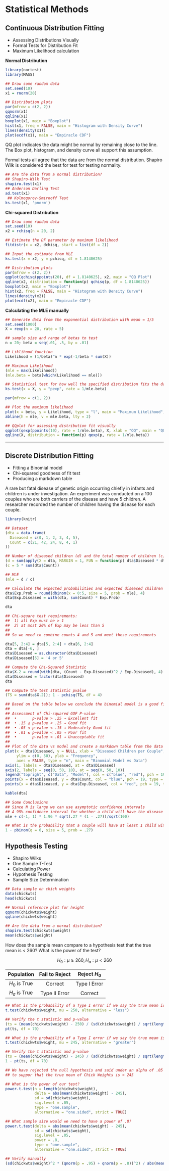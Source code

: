# Statistical Methods {-}

## Continuous Distribution Fitting {-}
  * Assessing Distributions Visually
  * Formal Tests for Distribution Fit
  * Maximum Likelihood calculation

**Normal Distribution**

```r
library(nortest)
library(MASS)

## Draw some random data
set.seed(10)
x1 = rnorm(20)

## Distribution plots
par(mfrow = c(2, 2))
qqnorm(x1)
qqline(x1)
boxplot(x1, main = "Boxplot")
hist(x1, freq = FALSE, main = "Histogram with Density Curve")
lines(density(x1))
plot(ecdf(x1), main = "Empiracle CDF")

```

QQ plot indicates the data might be normal by remaining close to the line. The Box plot, histogram, and density curve all support this assumption.

Formal tests all agree that the data are from the normal distribution. Shapiro Wilk is considered the best for test for testing normality.

```r
## Are the data from a normal distribution?
## Shapiro-Wilk Test
shapiro.test(x1)
## Anderson Darling Test
ad.test(x1)
 ## Kolmogorov-Smirnoff Test
ks.test(x1, 'pnorm')

```

**Chi-squared Distribution**

```r
## Draw some random data
set.seed(10)
x2 = rchisq(n = 20, 2)

## Estimate the DF parameter by maximum likelihood
fitdistr(x = x2, dchisq, start = list(df = 2))

## Input the estimate from MLE
ks.test(x = x2, y = pchisq, df = 1.8140625)

## Distribution plots
par(mfrow = c(2, 2))
qqplot(qchisq(ppoints(20), df = 1.8140625), x2, main = "QQ Plot")
qqline(x2, distribution = function(p) qchisq(p, df = 1.8140625))
boxplot(x2, main = "Boxplot")
hist(x2, freq = FALSE, main = "Histogram with Density Curve")
lines(density(x2))
plot(ecdf(x2), main = "Empiracle CDF")

```

**Calculating the MLE manually**

```r

## Generate data from the exponential distribution with mean = 1/5
set.seed(1000)
X = rexp(n = 20, rate = 5)

## sample size and range of betas to test
n = 20; beta = seq(.01, .5, by = .01)

## Liklihood function
Likelihood = (1/beta)^n * exp(-1/beta * sum(X))

## Maximum Likelihood
(mle = max(Likelihood))
(mle.beta = beta[which(Likelihood == mle)])

## Statistical test for how well the specified distribution fits the data
ks.test(x = X, y = "pexp", rate = 1/mle.beta)

par(mfrow = c(1, 2))

## Plot the maximum likelihood
plot(x = beta, y = Likelihood, type = "l", main = "Maximum Likelihood", lwd = 2)
abline(h = mle, v = mle.beta, lty = 2)

## QQplot for assessing distribution fit visually
qqplot(qexp(ppoints(10), rate = 1/mle.beta), X, xlab = "QQ", main = "QQ Plot")
qqline(X, distribution = function(p) qexp(p, rate = 1/mle.beta))

```

---

## Discrete Distribution Fitting {-}
*  Fitting a Binomial model
*  Chi-squared goodness of fit test
*  Producing a markdown table

A rare but fatal disease of genetic origin occurring chiefly in infants and children is under investigation. An experiment was conducted on a 100 couples who are both carriers of the disease and have 5 children. A researcher recorded the number of children having the disease for each couple.

```r
library(knitr)

## Dataset
(dta = data.frame(
  Diseased = c(0, 1, 2, 3, 4, 5),
  Count = c(21, 42, 24, 8, 4, 1)
))

## Number of diseased children (d) and the total number of children (c)
(d = sum(apply(X = dta, MARGIN = 1, FUN = function(p) dta$Diseased * dta$Count)[,1]))
(c = 5 * sum(dta$Count))

## MLE
(mle = d / c)

## Calculate the expected probabilities and expected diseased children
dta$Exp.Prob = round(dbinom(x = 0:5, size = 5, prob = mle), 4)
dta$Exp.Diseased = with(dta, sum(Count) * Exp.Prob)

dta

## Chi-square test requirements:
##  1) all Exp must be > 1
##  2) at most 20% of Exp may be less than 5
##
## So we need to combine counts 4 and 5 and meet these requirements

dta[5, 2:4] = dta[5, 2:4] + dta[6, 2:4]
dta = dta[-6, ]
dta$Diseased = as.character(dta$Diseased)
dta$Diseased[5] = '4 or 5'

## Compute the Chi-Squared Statistic
dta$X.2 = round(with(dta, (Count - Exp.Diseased)^2 / Exp.Diseased), 4)
dta$Diseased = factor(dta$Diseased)
dta

## Compute the test statistic pvalue
(TS = sum(dta$X.2)); 1 - pchisq(TS, df = 4)

## Based on the table below we conclude the binomial model is a good fit for the data
##
## Assessment of Chi-squared GOF P-value
##  •       p-value > .25 ⇒ Excellent fit
##  • .15 ≤ p−value < .25 ⇒ Good fit
##  • .05 ≤ p−value < .15 ⇒ Moderately Good fit
##  • .01 ≤ p−value < .05 ⇒ Poor fit
##  •       p-value < .01 ⇒ Unacceptable fit
##
## Plot of the data vs model and create a markdown table from the data frame
plot(x = dta$Diseased, y = NULL, xlab = "Diseased Children per Couple",
     ylim = c(0, 50), ylab = "Frequency",
     axes = FALSE, type = "n", main = "Binomial Model vs Data")
axis(1, labels = dta$Diseased, at = dta$Diseased)
axis(2, labels = seq(0, 50, 10), at = seq(0, 50, 10))
legend("topright", c("Data", "Model"), col = c("blue", "red"), pch = 19, bty = "n")
points(x = dta$Diseased, y = dta$Count, col = "blue", pch = 19, type = "b")
points(x = dta$Diseased, y = dta$Exp.Diseased, col = "red", pch = 19, type = "b")

kable(dta)

## Some Conclusions
## Since N is large we can use asymptotic confidence intervals
## A 95% confidence interval for whether a child will have the disease
mle + c(-1, 1) * 1.96 * sqrt(.27 * (1 - .27))/sqrt(100)

## What is the probability that a couple will have at least 1 child with the disease?
1 - pbinom(q = 0, size = 5, prob = .27)

```

## Hypothesis Testing {-}
  * Shapiro Wilks
  * One Sample T-Test
  * Calculating Power
  * Hypothesis Testing
  * Sample Size Determination


```r

## Data sample on chick weights
data(chickwts)
head(chickwts)

## Normal reference plot for height
qqnorm(chickwts$weight)
qqline(chickwts$weight)

## Are the data from a normal distribution?
shapiro.test(chickwts$weight)
mean(chickwts$weight)

```

How does the sample mean compare to a hypothesis test that the true mean is < 260? What is the power of the test?

$$H_0: \mu \ge 260, H_a: \mu \lt 260$$

|  Population   | Fail to Reject | Reject $H_0$ |
|:-------------:|:--------------:|:------------:|
| $H_0$ is True |    Correct     | Type I Error |
| $H_a$ is True | Type II Error  |   Correct    |

```r

## What is the probability of a Type I error if we say the true mean is less than 250?
t.test(chickwts$weight, mu = 250, alternative = "less")

## Verify the t statistic and p-value
(ts = (mean(chickwts$weight) - 250) / (sd(chickwts$weight) / sqrt(length(chickwts$weight))))
pt(ts, df = 70)

## What is the probability of a Type I error if we say the true mean is > 245?
t.test(chickwts$weight, mu = 245, alternative = "greater")

## Verify the t statistic and p-value
(ts = (mean(chickwts$weight) - 245) / (sd(chickwts$weight) / sqrt(length(chickwts$weight))))
1 - pt(ts, df = 70)

## We have rejected the null hypothesis and said under an alpha of .05 there is enough evidence
## to suppor that the true mean of Chick Weights is > 245

## What is the power of our test?
power.t.test(n = length(chickwts$weight),
             delta = abs(mean(chickwts$weight) - 245),
             sd = sd(chickwts$weight),
             sig.level = .05,
             type = "one.sample",
             alternative = "one.sided", strict = TRUE)

## What sample size would we need to have a power of .8?
power.t.test(delta = abs(mean(chickwts$weight) - 245),
             sd = sd(chickwts$weight),
             sig.level = .05,
             power = .8,
             type = "one.sample",
             alternative = "one.sided", strict = TRUE)

## Verify manually
(sd(chickwts$weight)^2 * (qnorm(p = .95) + qnorm(p = .8))^2) / abs(mean(chickwts$weight) - 245)^2
```
